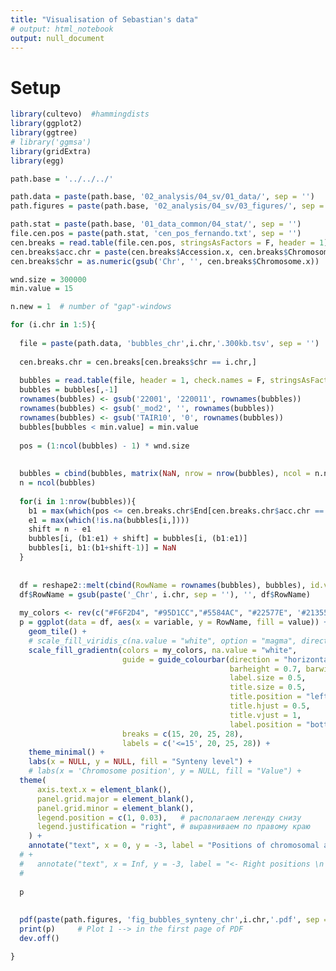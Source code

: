 ```yaml
---
title: "Visualisation of Sebastian's data"
# output: html_notebook
output: null_document
---
```


# Setup
```r
library(cultevo)  #hammingdists
library(ggplot2)
library(ggtree)
# library('ggmsa')
library(gridExtra)
library(egg)

path.base = '../../../'

path.data = paste(path.base, '02_analysis/04_sv/01_data/', sep = '')
path.figures = paste(path.base, '02_analysis/04_sv/03_figures/', sep = '')

path.stat = paste(path.base, '01_data_common/04_stat/', sep = '')
file.cen.pos = paste(path.stat, 'cen_pos_fernando.txt', sep = '')
cen.breaks = read.table(file.cen.pos, stringsAsFactors = F, header = 1)
cen.breaks$acc.chr = paste(cen.breaks$Accession.x, cen.breaks$Chromosome.x, sep = '_')
cen.breaks$chr = as.numeric(gsub('Chr', '', cen.breaks$Chromosome.x))

wnd.size = 300000
min.value = 15
```


```r

n.new = 1  # number of "gap"-windows

for (i.chr in 1:5){
  
  file = paste(path.data, 'bubbles_chr',i.chr,'.300kb.tsv', sep = '')
  
  cen.breaks.chr = cen.breaks[cen.breaks$chr == i.chr,]
  
  bubbles = read.table(file, header = 1, check.names = F, stringsAsFactors = F, row.names = 2)
  bubbles = bubbles[,-1]
  rownames(bubbles) <- gsub('22001', '220011', rownames(bubbles))
  rownames(bubbles) <- gsub('_mod2', '', rownames(bubbles))
  rownames(bubbles) <- gsub('TAIR10', '0', rownames(bubbles))
  bubbles[bubbles < min.value] = min.value
  
  pos = (1:ncol(bubbles) - 1) * wnd.size
  
  
  bubbles = cbind(bubbles, matrix(NaN, nrow = nrow(bubbles), ncol = n.new))
  n = ncol(bubbles)
  
  for(i in 1:nrow(bubbles)){
    b1 = max(which(pos <= cen.breaks.chr$End[cen.breaks.chr$acc.chr == rownames(bubbles)[i]])) + 1
    e1 = max(which(!is.na(bubbles[i,])))
    shift = n - e1
    bubbles[i, (b1:e1) + shift] = bubbles[i, (b1:e1)]
    bubbles[i, b1:(b1+shift-1)] = NaN
  }
  
  
  df = reshape2::melt(cbind(RowName = rownames(bubbles), bubbles), id.vars = "RowName")
  df$RowName = gsub(paste('_Chr', i.chr, sep = ''), '', df$RowName)
  
  my_colors <- rev(c("#F6F2D4", "#95D1CC","#5584AC", "#22577E", '#213555'))
  p = ggplot(data = df, aes(x = variable, y = RowName, fill = value)) +
    geom_tile() + 
    # scale_fill_viridis_c(na.value = "white", option = "magma", direction = -1) + 
    scale_fill_gradientn(colors = my_colors, na.value = "white",
                         guide = guide_colourbar(direction = "horizontal", 
                                                 barheight = 0.7, barwidth = 10,
                                                 label.size = 0.5,
                                                 title.size = 0.5,
                                                 title.position = "left",
                                                 title.hjust = 0.5,
                                                 title.vjust = 1,
                                                 label.position = "bottom"),
                         breaks = c(15, 20, 25, 28),
                         labels = c('<=15', 20, 25, 28)) +
    theme_minimal() +
    labs(x = NULL, y = NULL, fill = "Synteny level") +
    # labs(x = 'Chromosome position', y = NULL, fill = "Value") +
  theme(
      axis.text.x = element_blank(),
      panel.grid.major = element_blank(),
      panel.grid.minor = element_blank(),
      legend.position = c(1, 0.03),   # располагаем легенду снизу
      legend.justification = "right", # выравниваем по правому краю
    ) + 
    annotate("text", x = 0, y = -3, label = "Positions of chromosomal arms [->      <-] \n \n  ", hjust = 0, vjust = 0.3) + coord_cartesian(clip = "off")
  # +
  #   annotate("text", x = Inf, y = -3, label = "<- Right positions \n \n  ", hjust = 1, vjust = 0.3) + coord_cartesian(clip = "off")
  # 
  
  p 
  
  
  pdf(paste(path.figures, 'fig_bubbles_synteny_chr',i.chr,'.pdf', sep = ''), width = 7, height = 4.5)
  print(p)     # Plot 1 --> in the first page of PDF
  dev.off()

}



```






